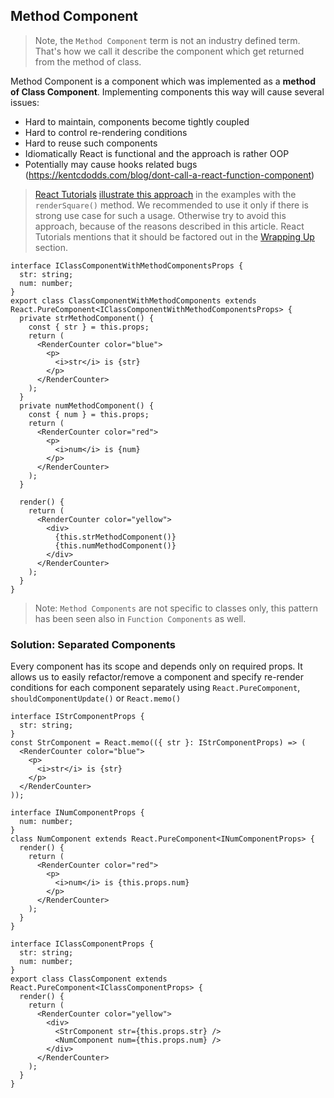 
## Method Component

> Note, the `Method Component` term is not an industry defined term.
> That's how we call it describe the component which get returned from
> the method of class.

Method Component is a component which was implemented as a **method of Class Component**.
Implementing components this way will cause several issues:

- Hard to maintain, components become tightly coupled
- Hard to control re-rendering conditions
- Hard to reuse such components
- Idiomatically React is functional and the approach is rather OOP
- Potentially may cause hooks related bugs (https://kentcdodds.com/blog/dont-call-a-react-function-component)

> [React Tutorials](https://reactjs.org/tutorial/tutorial.html) [illustrate this approach](https://reactjs.org/tutorial/tutorial.html#passing-data-through-props)
> in the examples with the `renderSquare()` method. We recommended to use it only if there is strong use case for such a usage.
> Otherwise try to avoid this approach, because of the reasons described in this article.
> React Tutorials mentions that it should be factored out in the [Wrapping Up](https://reactjs.org/tutorial/tutorial.html#wrapping-up) section.

```tsx
interface IClassComponentWithMethodComponentsProps {
  str: string;
  num: number;
}
export class ClassComponentWithMethodComponents extends React.PureComponent<IClassComponentWithMethodComponentsProps> {
  private strMethodComponent() {
    const { str } = this.props;
    return (
      <RenderCounter color="blue">
        <p>
          <i>str</i> is {str}
        </p>
      </RenderCounter>
    );
  }
  private numMethodComponent() {
    const { num } = this.props;
    return (
      <RenderCounter color="red">
        <p>
          <i>num</i> is {num}
        </p>
      </RenderCounter>
    );
  }

  render() {
    return (
      <RenderCounter color="yellow">
        <div>
          {this.strMethodComponent()}
          {this.numMethodComponent()}
        </div>
      </RenderCounter>
    );
  }
}
```

<Wrapper />

> Note: `Method Components` are not specific to classes only, this pattern has been seen also in `Function Components` as well.

### Solution: Separated Components

Every component has its scope and depends only on required props.
It allows us to easily refactor/remove a component and specify re-render conditions
for each component separately using `React.PureComponent`, `shouldComponentUpdate()` or `React.memo()`

```tsx
interface IStrComponentProps {
  str: string;
}
const StrComponent = React.memo(({ str }: IStrComponentProps) => (
  <RenderCounter color="blue">
    <p>
      <i>str</i> is {str}
    </p>
  </RenderCounter>
));

interface INumComponentProps {
  num: number;
}
class NumComponent extends React.PureComponent<INumComponentProps> {
  render() {
    return (
      <RenderCounter color="red">
        <p>
          <i>num</i> is {this.props.num}
        </p>
      </RenderCounter>
    );
  }
}

interface IClassComponentProps {
  str: string;
  num: number;
}
export class ClassComponent extends React.PureComponent<IClassComponentProps> {
  render() {
    return (
      <RenderCounter color="yellow">
        <div>
          <StrComponent str={this.props.str} />
          <NumComponent num={this.props.num} />
        </div>
      </RenderCounter>
    );
  }
}
```

<Wrapper isCorrect />
